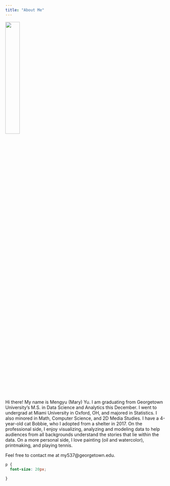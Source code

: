 ```yaml
---
title: "About Me"
---
```


![](/Users/Mary/Desktop/ANLY 503/ANLY503_Portfolio/img/self.jpeg){width=30%}


Hi there! My name is Mengyu (Mary) Yu. I am graduating from Georgetown University's M.S. in Data Science and Analytics this December. I went to undergrad at Miami University in Oxford, OH, and majored in Statistics. I also minored in Math, Computer Science, and 2D Media Studies. I have a 4-year-old cat Bobbie, who I adopted from a shelter in 2017. On the professional side, I enjoy visualizing, analyzing and modeling data to help audiences from all backgrounds understand the stories that lie within the data. On a more personal side, I love painting (oil and watercolor), printmaking, and playing tennis.

Feel free to contact me at my537@georgetown.edu. 



```css
p {
  font-size: 20px;
  
}

```

